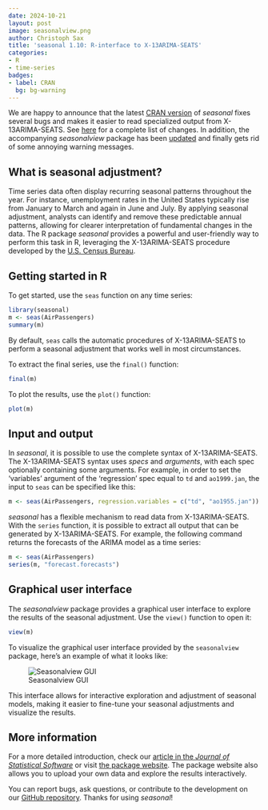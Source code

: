 ```yaml
---
date: 2024-10-21
layout: post
image: seasonalview.png
author: Christoph Sax
title: 'seasonal 1.10: R-interface to X-13ARIMA-SEATS'
categories:
- R
- time-series
badges:
- label: CRAN
  bg: bg-warning
---
```


We are happy to announce that the latest [CRAN version](https://cran.r-project.org/package=seasonal) of *seasonal* fixes several bugs and makes it easier to read specialized output from X-13ARIMA-SEATS. See [here](https://github.com/christophsax/seasonal/blob/main/NEWS.md#110) for a complete list of changes. In addition, the accompanying *seasonalview* package has been [updated](https://cran.r-project.org/package=seasonalview) and finally gets rid of some annoying warning messages.


## What is seasonal adjustment?

Time series data often display recurring seasonal patterns throughout the year. For instance, unemployment rates in the United States typically rise from January to March and again in June and July. By applying seasonal adjustment, analysts can identify and remove these predictable annual patterns, allowing for clearer interpretation of fundamental changes in the data. The R package *seasonal* provides a powerful and user-friendly way to perform this task in R, leveraging the X-13ARIMA-SEATS procedure developed by the [U.S. Census Bureau](https://www.census.gov/data/software/x13as.X-13ARIMA-SEATS.html).


## Getting started in R

To get started, use the `seas` function on any time series:

```r
library(seasonal)
m <- seas(AirPassengers)
summary(m)
```

By default, `seas` calls the automatic procedures of X-13ARIMA-SEATS to perform a seasonal adjustment that works well in most circumstances.

To extract the final series, use the `final()` function:

```r
final(m)  
```

To plot the results, use the `plot()` function:

```r
plot(m)  
```

## Input and output

In *seasonal*, it is possible to use the complete syntax of
X-13ARIMA-SEATS. The X-13ARIMA-SEATS syntax uses *specs* and *arguments*, with each spec
optionally containing some arguments. For
example, in order to set the 'variables' argument of the 'regression' spec equal
to `td` and `ao1999.jan`, the input to `seas` can be specified like this:

```r
m <- seas(AirPassengers, regression.variables = c("td", "ao1955.jan"))
```

*seasonal* has a flexible mechanism to read data from X-13ARIMA-SEATS. With the
`series` function, it is possible to extract all output that can be
generated by X-13ARIMA-SEATS. For example, the following command returns the
forecasts of the ARIMA model as a time series:

```r
m <- seas(AirPassengers)
series(m, "forecast.forecasts")
```


## Graphical user interface

The *seasonalview* package provides a graphical user interface to explore the results of the seasonal adjustment. Use the `view()` function to open it:

```r
view(m)
```

To visualize the graphical user interface provided by the `seasonalview` package, here's an example of what it looks like:

![Seasonalview GUI](seasonalview.png)

This interface allows for interactive exploration and adjustment of seasonal models, making it easier to fine-tune your seasonal adjustments and visualize the results.


## More information

For a more detailed introduction, check our [article in the *Journal of Statistical Software*](https://doi.org/10.18637/jss.v087.i11) or visit [the package website](http://www.seasonal.website). The package website also allows you to upload your own data and explore the results interactively.

You can report bugs, ask questions, or contribute to the development on our [GitHub repository](https://github.com/christophsax/seasonal). Thanks for using *seasonal*!


